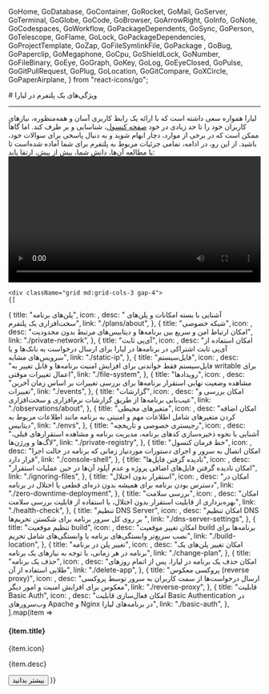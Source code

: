 
  GoHome,
  GoDatabase,
  GoContainer,
  GoRocket,
  GoMail,
  GoServer,
  GoTerminal,
  GoGlobe,
  GoCode,
  GoBrowser,
  GoArrowRight,
  GoInfo,
  GoNote,
  GoCodespaces,
  GoWorkflow,
  GoPackageDependents,
  GoSync,
  GoPerson,
  GoTelescope,
  GoFlame,
  GoLock,
  GoPackageDependencies,
  GoProjectTemplate,
  GoZap,
  GoFileSymlinkFile,
  GoPackage ,
  GoBug,
  GoPaperclip,
  GoMegaphone,
  GoCpu,
  GoShieldLock,
  GoNumber,
  GoFileBinary,
  GoEye,
  GoGraph,
  GoKey,
  GoLog,
  GoEyeClosed,
  GoPulse,
  GoGitPullRequest,
  GoPlug,
  GoLocation,
  GoGitCompare,
  GoXCircle,
  GoPaperAirplane,
} from "react-icons/go";


<Layout>
<Head>
<title>مستندات ویژگی‌های پلتفرم  - لیارا</title>
</Head>
# ویژگی‌های یک پلتفرم در لیارا
<hr className="mb-2" />
لیارا همواره سعی داشته است که با 
ارائه یک رابط کاربری آسان و همه‌منظوره، نیازهای کاربران خود را تا حد زیادی در خود <a href="https://console.liara.ir" className="text-[#2196f3] ">صفحه کنسول</a>، شناسایی و بر طرف کند. اما گاهاً ممکن است که در برخی از موارد، دچار ابهام شوید و به دنبال پاسخی
برای سوالات خود، باشید.
از این رو، در ادامه، تمامی جزئیات مربوط به پلتفرم برای شما آماده شده‌است تا با مطالعه آن‌ها، دانش شما، بیش از پیش، ارتقا یابد:

<div className="h-6" />
<video
src="https://files.liara.ir/liara/docs/platform.mp4"
controls="controls"
className="block w-full"
width="100%"
></video>
<div className="h-6" />

    <div className="grid md:grid-cols-3 gap-4">
    {[
  {
      title: "پلن‌های برنامه",
      icon: <GoCpu />,
      desc: " آشنایی با بسته امکانات و پلن‌های سخت‌افزاری یک پلتفرم",
      link: "./plans/about",
    },
    {
      title: "شبکه خصوصی",
      icon: <GoShieldLock  />,
      desc: "امکان ارتباط امن و سریع بین برنامه‌ها و دیتابیس‌های مرتبط بدون محدودیت",
      link: "./private-network",
    },
    {
      title: "آی‌پی ثابت",
      icon: <GoNumber  />,
      desc: "امکان استفاده از آی‌پی ثابت اشتراکی در برنامه‌ها در لیارا برای ارسال درخواست به بانک‌ها و یا سرویس‌های مشابه",
      link: "./static-ip",
    },
    {
      title: "فایل‌سیستم",
      icon: <GoFileBinary />,
      desc: "فایل‌سیستم فقط خواندنی برای افزایش امنیت برنامه‌ها و قابل تغییر به writable برای اعمال تغییرات موقتی",
      link: "./file-system",
    },
    {
      title: "رویدادها",
      icon: <GoEye />,
      desc: "مشاهده وضعیت نهایی استقرار برنامه‌ها برای بررسی تغییرات بر اساس زمان آخرین تغییرات",
      link: "./events",
    },
    {
      title: "گزارشات",
      icon: <GoGraph />,
      desc: "امکان بررسی و عیب‌یابی برنامه‌ها از طریق گزارشات نرم‌افزاری و سخت‌افزاری",
      link: "./observations/about",
    },
    {
      title: "متغیرهای محیطی",
      icon: <GoKey  />,
      desc: "امکان اضافه کردن متغیرهای شامل اطلاعات مهم و امنیتی به برنامه مانند اطلاعات مربوط به دیتابیس",
      link: "./envs",
    },
    {
      title: "رجیستری خصوصی و تاریخچه",
      icon: <GoLog />,
      desc: "آشنایی با نحوه ذخیره‌سازی کدهای برنامه، مدیریت برنامه و مشاهده استقرارهای قبلی، لاگ‌ها و ورژن‌ها",
      link: "./private-registry",
    },
    {
      title: "خط فرمان کنسول",
      icon: <GoBrowser />,
      desc: "امکان اتصال به سرور و اجرای دستورات موردنیاز زمانی که برنامه در حالت اجرا قرار دارد",
      link: "./console-shell",
    },
    {
      title: "نادیده گرفتن فایل‌ها",
      icon: <GoEyeClosed />,
      desc: "امکان نادیده گرفتن فایل‌های اضافی پروژه و عدم آپلود آن‌ها در حین عملیات استقرار",
      link: "./ignoring-files",
    },
    {
      title: "استقرار بدون اختلال",
      icon: <GoGitPullRequest  />,
      desc: "امکان در دسترس بودن برنامه برای همیشه بدون ذره‌ای قطعی یا اختلال در برنامه",
      link: "./zero-downtime-deployment",
    },
    {
      title: "بررسی سلامت",
      icon: <GoPulse />,
      desc: "امکان بهره‌برداری از قابلیت استقرار بدون اختلال، با استفاده از قابلیت بررسی سلامت",
      link: "./health-check",
    },
    {
      title: "تنظیم DNS Server",
      icon: <GoPlug  />,
      desc: "امکان تنظیم DNS بر روی کل سرور برنامه برای شکستن تحریم‌ها ",
      link: "./dns-server-settings",
    },
    {
      title: "تنظیم موقعیت build",
      icon: <GoLocation />,
      desc: "امکان تغییر موقعیت build برنامه‌ها برای نصب سریع‌تر وابستگی‌های برنامه یا وابستگی‌های شامل تحریم",
      link: "./build-location",
    },
    {
      title: "تغییر پلن در برنامه",
      icon: <GoGitCompare />,
      desc: "امکان تغییر پلن‌های یک برنامه در هر زمانی، با توجه به نیازهای یک برنامه",
      link: "./change-plan",
    },
    {
      title: "حذف یک برنامه",
      icon: <GoXCircle  />,
      desc: "امکان حذف یک برنامه در لیارا، پس از اتمام روزهای طلایی استفاده از آن",
      link: "./delete-app",
    },
    {
      title: "پروکسی معکوس (reverse proxy)",
      icon: <GoPaperAirplane  />,
      desc:
       "ارسال درخواست‌ها از سمت کاربران به سرور توسط پروکسی معکوس برای افزایش امنیت و امور دیگر",
      link: "./reverse-proxy",
    },
    {
      title: "قابلیت Basic Auth",
      icon: <GoLock />,
      desc:
       "امکان فعال‌سازی قابلیت Basic Authentication در وب‌سرورهای Apache و Nginx در برنامه‌های لیارا",
      link: "./basic-auth",
    },
].map(item =>
        <Card className="min-h-[180px] flex flex-col justify-between items-start w-full">
        <div>
            <div className="flex items-center justify-between gap-3">
            <h4>
                {item.title}
            </h4>
            <div className="bg-[#222] text-white p-1 rounded-md">
                {item.icon}
            </div>
            </div>
            <p align='justify' className="text-[gray] leading-6 text-[14px] mt-3">
            {item.desc}
            </p>
        </div>
        <Link href={item.link}>
        <Button variant="link" href={item.link}>بیشتر بدانید</Button>
        </Link>
        </Card>
    )}
    </div>






</Layout>